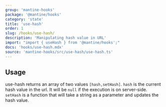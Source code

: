 ```yaml
---
group: 'mantine-hooks'
package: '@mantine/hooks'
category: 'state'
title: 'use-hash'
order: 1
slug: /hooks/use-hash/
description: 'Manipulating hash value in URL'
import: "import { useHash } from '@mantine/hooks';"
docs: 'hooks/use-hash.mdx'
source: 'mantine-hooks/src/use-hash/use-hash.ts'
---
```



## Usage

use-hash returns an array of two values `[hash,setHash]`. `hash` is the current hash value in the url.
It will be `null` if the execution is on server-side. `setHash` is a function that will take a string as a parameter and updates the hash value.

<Demo data={useHashHook} />

